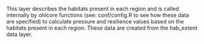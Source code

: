 This layer describes the habitats present in each region and is called internally by ohicore functions (see: conf/config.R to see how these data are specified) to calculate pressure and resilience values based on the habitats present in each region.  These data are created from the hab_extent data layer.
